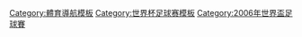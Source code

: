 {{Navbox
|bodyclass=hlist

| name  = 2006年世界盃足球場
| title = [[2006年世界杯足球赛|2006年世界盃]][[足球場]]
| list1 = 
*[[西格納伊度納公園|多特蒙德世界盃球場]]&nbsp;（多特蒙德）
* [[商業銀行球場|法蘭克福世界盃球場]]&nbsp;（法蘭克福）
* [[费尔廷斯竞技场|盖尔森基兴世界盃球場]]&nbsp;（盖尔森基兴）
* [[禾克斯公園球場|汉堡世界盃球場]]&nbsp;（汉堡）
* [[HDI竞技场|漢諾威世界盃球場]]&nbsp;（漢諾威）
* [[莱茵能源体育场|科隆世界盃球場]]&nbsp;（科隆）
* [[安联竞技场|慕尼黑世界盃球場]]&nbsp;（慕尼黑）
* [[法兰克人体育场]]&nbsp;（纽伦堡）
* [[弗里茨·瓦尔特体育场]]&nbsp;（凯泽斯劳滕）
* [[梅赛德斯-奔驰竞技场|戈特利布·戴姆勒体育场]]&nbsp;（斯图加特）
* [[柏林奥林匹克体育场|奥林匹克体育场]]&nbsp;（柏林）
* [[红牛竞技场_(莱比锡)|中央球場]]&nbsp;（莱比锡）
}}<noinclude>
[[Category:體育導航模板]]
[[Category:世界杯足球赛模板‎]]
[[Category:2006年世界盃足球賽]]

</noinclude>